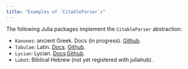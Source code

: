 ```yaml
---
title: "Examples of `CitableParser`s"
---
```


The following Julia packages implement the `CitableParser` abstraction:


- `Kanones`: ancient Greek. Docs (in progress). [Github](https://github.com/neelsmith/Kanones.jl).
- `Tabulae`: Latin. [Docs](https://neelsmith.github.io/Tabulae.jl/stable/). [Github](https://github.com/neelsmith/Tabulae.jl).
- `Lycian`: Lycian. [Docs](https://neelsmith.github.io/Lycian.jl/stable/).[Github](https://github.com/neelsmith/Lycian.jl).
- `Luhot`: Biblical Hebrew (not yet registered with juliahub).